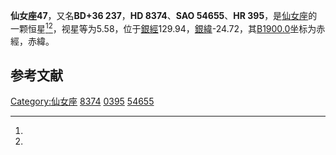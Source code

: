 {{Starbox begin
| name = 仙女座47
}}
{{Starbox observe
| epoch = [[J2000.0|J2000.0]]
| constell = [[仙女座|仙女座]]<ref name=SIMBAD>{{cite web
 | url=http://simbad.u-strasbg.fr/simbad/sim-id?Ident=HR+395
 | title =Pulsating variable Star
 | publisher=Centre de Données astronomiques de Strasbourg
 | work=SIMBAD
 | accessdate=2012-07-13}}</ref><ref name=DATA>{{cite web
 | url=http://vizier.u-strasbg.fr/viz-bin/VizieR-5?-out.add=.&-source=5050&-corr=PK=HR&-out.max=9999&HR=395
 | title=VizieR Detailed Page
 | accessdate=2012-07-13
 | archive-date=2016-03-05
 | archive-url=https://web.archive.org/web/20160305004727/http://vizier.u-strasbg.fr/viz-bin/VizieR-5?-out.add=.&-source=5050&-corr=PK=HR&-out.max=9999&HR=395
 | dead-url=no
 }}</ref>
| 星官 = 
| ra = {{RA|1|23|40.6}}<ref name=SIMBAD /><ref name=DATA />
| dec = {{DEC|+37|42|54}}<ref name=SIMBAD /><ref name=DATA />
| appmag_v = 5.58<ref name=SIMBAD /><ref name=DATA />
}}
{{Starbox character
| class = A2Vm<ref name=SIMBAD /><ref name=DATA />
| b-v = 0.26<ref name=SIMBAD /><ref name=DATA />
| u-b = 0.13<ref name=SIMBAD /><ref name=DATA />
| r-i = 0.12<ref name=SIMBAD /><ref name=DATA />
| variable = 
}}
{{Starbox astrometry
| radial_v = 0.13
| prop_mo_ra = 13
| parallax = 
| p_error = 
}}
{{Starbox catalog
| names =BD+36 237，[[SAO星表|SAO]] 54655，[[HD星表|HD]] 8374，[[HR星表|HR]] 395}}
{{Starbox reference |Simbad=HR+395}}
{{Starbox end}}

'''仙女座47'''，又名'''BD+36 237'''，'''HD 8374'''、'''SAO 54655'''、'''HR 395'''，是[[仙女座|仙女座]]的一颗恒星<ref name=SIMBAD /><ref name=DATA />，视星等为5.58，位于[[銀道座標系|銀經]]129.94，[[銀道座標系|銀緯]]-24.72，其[[B1900.0|B1900.0]]坐标为赤經{{RA|1|17|57.2}}，赤緯{{DEC|+37|-24.72|35}}。

== 参考文献 ==
{{reflist}}

{{star-stub}}

{{仙女座恒星}}
[[Category:仙女座|Category:仙女座]]
[[Category:HD和HDE天體|8374]]
[[Category:HR天體|0395]]
[[Category:SAO天體|54655]]